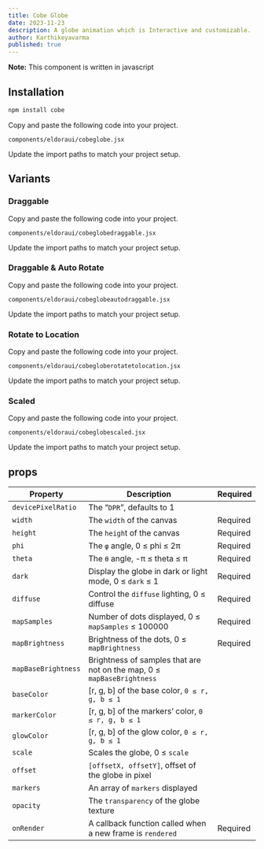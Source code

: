 ```yaml
---
title: Cobe Globe
date: 2023-11-23
description: A globe animation which is Interactive and customizable.
author: Karthikeyavarma
published: true
---
```


<Callout>

**Note:** This component is written in javascript

</Callout>

<ComponentPreview name="cobeglobedemo" />

## Installation

<Steps>

<Step>

```bash
npm install cobe
```

</Step>

<Step>Copy and paste the following code into your project.</Step>

`components/eldoraui/cobeglobe.jsx`

<ComponentSource name="cobe" />

<Step>Update the import paths to match your project setup.</Step>

</Steps>

## Variants

### Draggable

<ComponentPreview name="cobedraggabledemo" />

<Steps>

<Step>Copy and paste the following code into your project.</Step>

`components/eldoraui/cobeglobedraggable.jsx`

<ComponentSource name="cobedraggable" />

<Step>Update the import paths to match your project setup.</Step>

</Steps>

### Draggable & Auto Rotate

<ComponentPreview name="cobeautodraggabledemo" />

<Steps>

<Step>Copy and paste the following code into your project.</Step>

`components/eldoraui/cobeglobeautodraggable.jsx`

<ComponentSource name="cobeautodraggable" />

<Step>Update the import paths to match your project setup.</Step>

</Steps>

### Rotate to Location

<ComponentPreview name="coberotatetolocationdemo" />

<Steps>

<Step>Copy and paste the following code into your project.</Step>

`components/eldoraui/cobegloberotatetolocation.jsx`

<ComponentSource name="coberotatetolocation" />

<Step>Update the import paths to match your project setup.</Step>

</Steps>

### Scaled

<ComponentPreview name="cobescaleddemo" />

<Steps>

<Step>Copy and paste the following code into your project.</Step>

`components/eldoraui/cobeglobescaled.jsx`

<ComponentSource name="cobescaled" />

<Step>Update the import paths to match your project setup.</Step>

</Steps>

## props

| Property            | Description                                                            | Required |
| ------------------- | ---------------------------------------------------------------------- | -------- |
| `devicePixelRatio`  | The “`DPR`”, defaults to 1                                             |          |
| `width`             | The `width` of the canvas                                              | Required |
| `height`            | The `heigh`t of the canvas                                             | Required |
| `phi`               | The `φ` angle, 0 ≤ phi ≤ 2π                                            | Required |
| `theta`             | The `θ` angle, -π ≤ theta ≤ π                                          | Required |
| `dark`              | Display the globe in dark or light mode, 0 ≤ `dark` ≤ 1                | Required |
| `diffuse`           | Control the `diffuse` lighting, 0 ≤ diffuse                            | Required |
| `mapSamples`        | Number of dots displayed, 0 ≤ `mapSamples` ≤ 100000                    | Required |
| `mapBrightness`     | Brightness of the dots, 0 ≤ `mapBrightness`                            | Required |
| `mapBaseBrightness` | Brightness of samples that are not on the map, 0 ≤ `mapBaseBrightness` |          |
| `baseColor`         | [r, g, b] of the base color, `0 ≤ r, g, b ≤ 1`                         |          |
| `markerColor`       | [r, g, b] of the markers’ color, `0 ≤ r, g, b ≤ 1`                     |          |
| `glowColor`         | [r, g, b] of the glow color, `0 ≤ r, g, b ≤ 1`                         |          |
| `scale`             | Scales the globe, 0 ≤ `scale`                                          |          |
| `offset`            | `[offsetX, offsetY]`, offset of the globe in pixel                     |          |
| `markers`           | An array of `markers` displayed                                        |          |
| `opacity`           | The `transparency` of the globe texture                                |          |
| `onRender`          | A callback function called when a new frame is `rendered`              | Required |
